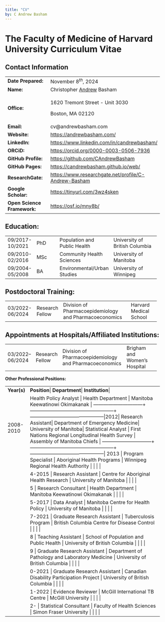 ```yaml
---
title: "CV"
by: C Andrew Basham
---
```


# The Faculty of Medicine of Harvard University Curriculum Vitae 


## Contact Information

+-----------------------------+--------------------------------------------------------+
| **Date Prepared:**          | November $8^{th}$, 2024                                |
+-----------------------------+--------------------------------------------------------+
| **Name:**                   | Christopher [Andrew]{.underline} Basham                |
+-----------------------------+--------------------------------------------------------+
| **Office:**                 | 1620 Tremont Street - Unit 3030                        |
|                             |                                                        |
|                             | Boston, MA 02120                                       |
+-----------------------------+--------------------------------------------------------+
| **Email:**                  | cv\@andrewbasham.com                                   |
+-----------------------------+--------------------------------------------------------+
| **Website:**                | <https://andrewbasham.com/>                            |
+-----------------------------+--------------------------------------------------------+
| **LinkedIn:**               | <https://www.linkedin.com/in/candrewbasham/>           |
+-----------------------------+--------------------------------------------------------+
| **ORCiD:**                  | <https://orcid.org/0000-0003-0506-7936>                |
+-----------------------------+--------------------------------------------------------+
| **GitHub Profile:**         | <https://github.com/CAndrewBasham>                     |
+-----------------------------+--------------------------------------------------------+
| **GitHub Pages:**           | <https://candrewbasham.github.io/web/>                 |
+-----------------------------+--------------------------------------------------------+
| **ResearchGate:**           | <https://www.researchgate.net/profile/C-Andrew-Basham> |
+-----------------------------+--------------------------------------------------------+
| **Google Scholar:**         | <https://tinyurl.com/3wz4sken>                         |
+-----------------------------+--------------------------------------------------------+
| **Open Science Framework:** | <https://osf.io/mny8b/>                                |
+-----------------------------+--------------------------------------------------------+

## Education:

+:----------------+:---------------+:-----------------------------+:-------------------------------+
| 09/2017-10/2021 | PhD            | Population and Public Health | University of British Columbia |
+-----------------+----------------+------------------------------+--------------------------------+
| 09/2010-02/2016 | MSc            | Community Health Sciences    | University of Manitoba         |
+-----------------+----------------+------------------------------+--------------------------------+
| 09/2004-05/2008 | BA             | Environmental/Urban Studies  | University of Winnipeg         |
+-----------------+----------------+------------------------------+--------------------------------+

## Postdoctoral Training:

+-----------------+-----------------+:-------------------------------------------------------+:-----------------------+
| 03/2022-06/2024 | Research Fellow | Division of Pharmacoepidemiology and Pharmacoeconomics | Harvard Medical School |
+-----------------+-----------------+--------------------------------------------------------+------------------------+

## Appointments at Hospitals/Affiliated Institutions:

+------------------+-----------------+--------------------------------------------------------+:-----------------------------+
| 03/2022– 06/2024 | Research Fellow | Division of Pharmacoepidemiology and Pharmacoeconomics | Brigham and Women's Hospital |
+------------------+-----------------+--------------------------------------------------------+------------------------------+

**Other Professional Positions:**

+:-----------:+:-----------------------------+:--------------------------------------------------+:----------------+
| **Year(s)** | **Position**| **Department**| **Institution**|
+-------------+------------------------------+---------------------------------------------------+-----------------+
| 2008-2010   | Health Policy Analyst 		       | Health Department		                                 | Manitoba Keewatinowi Okimakanak 		            |
+-------------+------------------------------+---------------------------------------------------+---------------------------------------------|2012| Research 	Assistant| Department of Emergency Medicine| University of Manitoba|
|2012-2013   | Statistical Analyst          | First Nations Regional Longitudinal Health Survey | Assembly of Manitoba Chiefs     |
+-------------+------------------------------+---------------------------------------------------+---------------------------------------------| 			2013        | 			Program 			Specialist           | Aboriginal 			Health Programs                        | Winnipeg 			Regional Health Authority          |             |                              |                                                   |                                             |
+-------------+------------------------------+---------------------------------------------------+---------------------------------------------+
| 			2014-2015   | 			Research 			Assistant           | Centre 			for Aboriginal Health Research             | University 			of Manitoba                      |
|             |                              |                                                   |                                             |
+-------------+------------------------------+---------------------------------------------------+---------------------------------------------+
| 			2015        | 			Research 			Consultant          | Health 			Department                                 | Manitoba 			Keewatinowi Okimakanak             |
|             |                              |                                                   |                                             |
+-------------+------------------------------+---------------------------------------------------+---------------------------------------------+
| 			2015-2017   | 			Data 			Analyst                 | Manitoba Centre for Health Policy                 | University of Manitoba 		                     |
|             |                              |                                                   |                                             |
+-------------+------------------------------+---------------------------------------------------+---------------------------------------------+
| 			2017-2021   | 			Graduate 			Research Assistant  | 			Tuberculosis 			Program                              | British 			Columbia Centre for Disease Control |
|             |                              |                                                   |                                             |
+-------------+------------------------------+---------------------------------------------------+---------------------------------------------+
| 			2018        | 			Teaching 			Assistant           | 			School 			of Population and Public Health            | University 			of British Columbia              |
|             |                              |                                                   |                                             |
+-------------+------------------------------+---------------------------------------------------+---------------------------------------------+
| 			2019        | 			Graduate 			Research Assistant  | 			Department 			of Pathology and Laboratory Medicine   | University 			of British Columbia              |
|             |                              |                                                   |                                             |
+-------------+------------------------------+---------------------------------------------------+---------------------------------------------+
| 			2020-2021   | 			Graduate 			Research Assistant  | 			Canadian 			Disability Participation Project         | University 			of British Columbia              |
|             |                              |                                                   |                                             |
+-------------+------------------------------+---------------------------------------------------+---------------------------------------------+
| 			2021-2022   | 			Evidence 			Reviewer            | 			McGill 			International TB Centre                    | McGill 			University                           |
|             |                              |                                                   |                                             |
+-------------+------------------------------+---------------------------------------------------+---------------------------------------------+
| 			2022-       | 			Statistical 			Consultant       | 			Faculty 			of Health Sciences                        | Simon 			Fraser University                     |
|             |                              |                                                   |                                             |
+-------------+------------------------------+---------------------------------------------------+---------------------------------------------+
